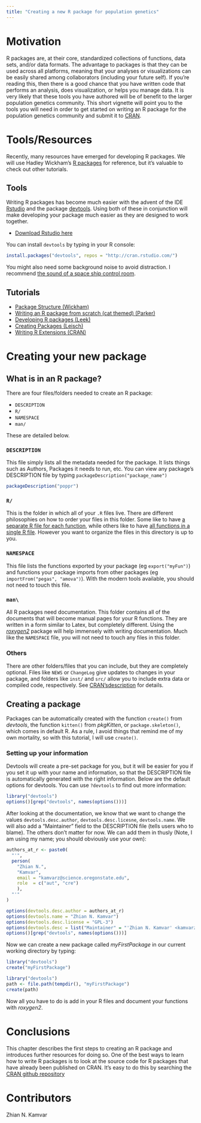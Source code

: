 ```yaml
---
title: "Creating a new R package for population genetics"
---
```


Motivation
=========

R packages are, at their core, standardized collections of functions, data sets,
and/or data formats. The advantage to packages is that they can be used across
all platforms, meaning that your analyses or visualizations can be easily shared
among collaborators (including your future self). If you're reading this, then
there is a good chance that you have written code that performs an analysis,
does visualization, or helps you manage data. It is very likely that these tools
you have authored will be of benefit to the larger population genetics
community. This short vignette will point you to the tools you will need in
order to get started on writing an R package for the population genetics
community and submit it to [CRAN](http://cran.r-project.org).

Tools/Resources
=========

Recently, many resources have emerged for developing R packages. We will use 
Hadley Wickham's [R packages](http://r-pkgs.had.co.nz/) for reference, but it's 
valuable to check out other tutorials.

## Tools

Writing R packages has become much easier with the advent of the IDE
[Rstudio](http://rstudio.org) and the package
[devtools](https://github.com/devtools). Using both of these in conjunction will
make developing your package much easier as they are designed to work together.

- [Download Rstudio here](http://rstudio.org/download)

You can install `devtools` by typing in your R console:

```r
install.packages("devtools", repos = "http://cran.rstudio.com/")
```

You might also need some background noise to avoid distraction. I recommend 
[the sound of a space ship control room](http://mynoise.net/NoiseMachines/spaceshipNoiseGenerator.php).

## Tutorials

- [Package Structure (Wickham)](http://r-pkgs.had.co.nz/package.html)
- [Writing an R package from scratch (cat themed) (Parker)](http://hilaryparker.com/2014/04/29/writing-an-r-package-from-scratch/)
- [Developing R packages (Leek)](https://github.com/jtleek/rpackages)
- [Creating Packages (Leisch)](http://cran.r-project.org/doc/contrib/Leisch-CreatingPackages.pdf)
- [Writing R Extensions (CRAN)](http://cran.r-project.org/doc/manuals/r-release/R-exts.html)

Creating your new package
====================

## What is in an R package?

There are four files/folders needed to create an R package:

- `DESCRIPTION`
- `R/`
- `NAMESPACE`
- `man/`

These are detailed below.

### `DESCRIPTION` 

This file simply lists all the metadata needed for the package. It lists things
such as Authors, Packages it needs to run, etc. You can view any package's
DESCRIPTION file by typing `packageDescription("package_name")`

```r
packageDescription("poppr")
``` 
 
### `R/`

This is the folder in which all of your `.R` files live. There are different
philosophies on how to order your files in this folder. Some like to have 
[a separate R file for each function](https://github.com/dwinter/mmod/tree/master/R), while others like to
have [all functions in a single R file](https://github.com/liamrevell/Rphylip/tree/master/Rphylip/R). 
However you want to organize the files in this directory is up to you.

### `NAMESPACE`

This file lists the functions exported by your package (eg `export("myFun")`)
and functions your package imports from other packages (eg `importFrom("pegas",
"amova")`). With the modern tools available, you should not need to touch this
file.

### `man\`

All R packages need documentation. This folder contains all of the documents
that will become manual pages for your R functions. They are written in a form
similar to Latex, but completely different. Using the 
[*roxygen2*](http://cran.r-project.org/web/packages/roxygen2/vignettes/roxygen2.html) 
package will help immensely with writing documentation. Much like the
`NAMESPACE` file, you will not need to touch any files in this folder.

### Others

There are other folders/files that you can include, but they are completely
optional. Files like `NEWS` or `ChangeLog` give updates to changes in your
package, and folders like `inst/` and `src/` allow you to include extra data or
compiled code, respectively. See [CRAN'sdescription](http://cran.r-project.org/doc/manuals/r-release/R-exts.html#Package-structure) for details.


## Creating a package

Packages can be automatically created with the function `create()` from
*devtools*, the function `kitten()` from *pkgKitten*, or `package.skeleton()`,
which comes in default R. As a rule, I avoid things that remind me of my own
mortality, so with this tutorial, I will use `create()`.


### Setting up your information

Devtools will create a pre-set package for you, but it will be easier for you
if you set it up with your name and information, so that the DESCRIPTION file
is automatically generated with the right information. Below are the default
options for devtools. You can use `?devtools` to find out more information:

```r
library("devtools")
options()[grep("devtools", names(options()))]
```

After looking at the documentation, we know that we want to change the values
`devtools.desc.author`, `devtools.desc.licesne`, `devtools.name`. We will also
add a "Maintainer" field to the DESCRIPTION file (tells users who to blame). The
others don't matter for now. We can add them in thusly (Note, I am using my
name; you should obviously use your own):

```r
authors_at_r <- paste0(
  "'",
  person(
    "Zhian N.", 
    "Kamvar", 
    email = "kamvarz@science.oregonstate.edu", 
    role  = c("aut", "cre")
    ),
  "'"
)

options(devtools.desc.author = authors_at_r)
options(devtools.name = "Zhian N. Kamvar")
options(devtools.desc.license = "GPL-3")
options(devtools.desc = list("Maintainer" = "'Zhian N. Kamvar' <kamvarz@science.oregonstate.edu>"))
options()[grep("devtools", names(options()))]
```

Now we can create a new package called *myFirstPackage* in our current working
directory by typing:

```r
library("devtools")
create("myFirstPackage")
```

```r
library("devtools")
path <- file.path(tempdir(), "myFirstPackage")
create(path)
```

Now all you have to do is add in your R files and document your functions
with *roxygen2*. 

Conclusions
===========

This chapter describes the first steps to creating an R package and introduces
further resources for doing so. One of the best ways to learn how to write R
packages is to look at the source code for R packages that have already been
published on CRAN. It's easy to do this by searching the [CRAN github
repository](https://github.com/cran)

Contributors
=========

Zhian N. Kamvar
